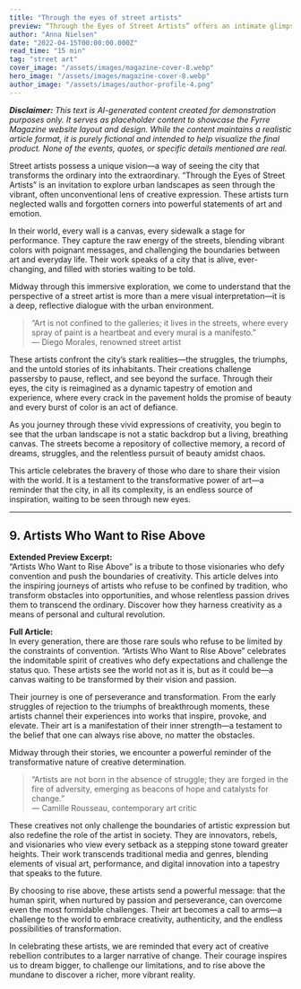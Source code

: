 ```yaml
---
title: "Through the eyes of street artists"
preview: “Through the Eyes of Street Artists” offers an intimate glimpse into the creative soul of urban expression. This article invites you to experience the world from the perspective of those who transform concrete into canvases and alleys into open-air galleries. Discover how these artists interpret the city’s pulse and reveal hidden narratives through their work.
author: "Anna Nielsen"
date: "2022-04-15T00:00:00.000Z"
read_time: "15 min"
tag: "street art"
cover_image: "/assets/images/magazine-cover-8.webp"
hero_image: "/assets/images/magazine-cover-8.webp"
author_image: "/assets/images/author-profile-4.png"
---
```


_**Disclaimer:** This text is AI-generated content created for demonstration purposes only. It serves as placeholder content to showcase the Fyrre Magazine website layout and design. While the content maintains a realistic article format, it is purely fictional and intended to help visualize the final product. None of the events, quotes, or specific details mentioned are real._

Street artists possess a unique vision—a way of seeing the city that transforms the ordinary into the extraordinary. “Through the Eyes of Street Artists” is an invitation to explore urban landscapes as seen through the vibrant, often unconventional lens of creative expression. These artists turn neglected walls and forgotten corners into powerful statements of art and emotion.

In their world, every wall is a canvas, every sidewalk a stage for performance. They capture the raw energy of the streets, blending vibrant colors with poignant messages, and challenging the boundaries between art and everyday life. Their work speaks of a city that is alive, ever-changing, and filled with stories waiting to be told.

Midway through this immersive exploration, we come to understand that the perspective of a street artist is more than a mere visual interpretation—it is a deep, reflective dialogue with the urban environment.

> “Art is not confined to the galleries; it lives in the streets, where every spray of paint is a heartbeat and every mural is a manifesto.”  
> — Diego Morales, renowned street artist

These artists confront the city’s stark realities—the struggles, the triumphs, and the untold stories of its inhabitants. Their creations challenge passersby to pause, reflect, and see beyond the surface. Through their eyes, the city is reimagined as a dynamic tapestry of emotion and experience, where every crack in the pavement holds the promise of beauty and every burst of color is an act of defiance.

As you journey through these vivid expressions of creativity, you begin to see that the urban landscape is not a static backdrop but a living, breathing canvas. The streets become a repository of collective memory, a record of dreams, struggles, and the relentless pursuit of beauty amidst chaos.

This article celebrates the bravery of those who dare to share their vision with the world. It is a testament to the transformative power of art—a reminder that the city, in all its complexity, is an endless source of inspiration, waiting to be seen through new eyes.

---

## 9. **Artists Who Want to Rise Above**

**Extended Preview Excerpt:**  
“Artists Who Want to Rise Above” is a tribute to those visionaries who defy convention and push the boundaries of creativity. This article delves into the inspiring journeys of artists who refuse to be confined by tradition, who transform obstacles into opportunities, and whose relentless passion drives them to transcend the ordinary. Discover how they harness creativity as a means of personal and cultural revolution.

**Full Article:**  
In every generation, there are those rare souls who refuse to be limited by the constraints of convention. “Artists Who Want to Rise Above” celebrates the indomitable spirit of creatives who defy expectations and challenge the status quo. These artists see the world not as it is, but as it could be—a canvas waiting to be transformed by their vision and passion.

Their journey is one of perseverance and transformation. From the early struggles of rejection to the triumphs of breakthrough moments, these artists channel their experiences into works that inspire, provoke, and elevate. Their art is a manifestation of their inner strength—a testament to the belief that one can always rise above, no matter the obstacles.

Midway through their stories, we encounter a powerful reminder of the transformative nature of creative determination.

> “Artists are not born in the absence of struggle; they are forged in the fire of adversity, emerging as beacons of hope and catalysts for change.”  
> — Camille Rousseau, contemporary art critic

These creatives not only challenge the boundaries of artistic expression but also redefine the role of the artist in society. They are innovators, rebels, and visionaries who view every setback as a stepping stone toward greater heights. Their work transcends traditional media and genres, blending elements of visual art, performance, and digital innovation into a tapestry that speaks to the future.

By choosing to rise above, these artists send a powerful message: that the human spirit, when nurtured by passion and perseverance, can overcome even the most formidable challenges. Their art becomes a call to arms—a challenge to the world to embrace creativity, authenticity, and the endless possibilities of transformation.

In celebrating these artists, we are reminded that every act of creative rebellion contributes to a larger narrative of change. Their courage inspires us to dream bigger, to challenge our limitations, and to rise above the mundane to discover a richer, more vibrant reality.
